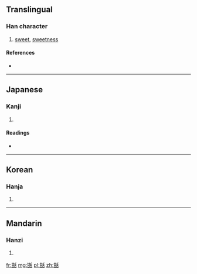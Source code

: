 ==Translingual==

===Han character===
{{Han char|rn=99|rad=甘|as=06|sn=11|four=|canj=廿一竹十口 (TMHJR)}}

# [[sweet]], [[sweetness]]

====References====
* {{Han ref|kx=0754.110|dkj=21655|dj=1161.050|hdz=42414.100|uh=751B|ud=29979}}

----

==Japanese==

===Kanji===
{{ja-kanji|grade=|rs=甘06}}

# {{defn|Japanese|sort=甘06}}

====Readings====
* {{ja-readings|on=[[てん]] (ten)|kun=[[うまい]] (umai)|nanori=}}

----

==Korean==

===Hanja===
{{ko-hanja|hangeul=첨|eumhun=|rv=cheom|mr=ch'ŏm|y=chem}}

# {{defn|Korean|sort=甘06}}

----

==Mandarin==

===Hanzi===
{{cmn-hanzi|pin=[[hán]] ([[han2]]), [[tián]] ([[tian2]])|wg=han<sup>2</sup>, t'ien<sup>2</sup>}}

# {{defn|Mandarin|sort=甘06}}

[[fr:甛]]
[[mg:甛]]
[[pl:甛]]
[[zh:甛]]